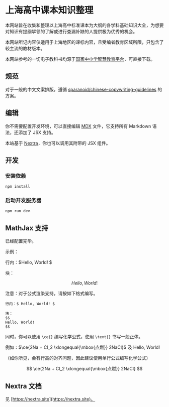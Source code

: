 
# 上海高中课本知识整理

本网站旨在收集和整理以上海高中标准课本为大纲的各学科基础知识大全，为想要对知识有提纲挈领的了解或进行查漏补缺的人提供极为优秀的机会。

本网站所记内容仅适用于上海地区的课标内容，且受编者教育区域所限，只包含了较主流的教材版本。

本网站参考的一切电子教科书均源于[国家中小学智慧教育平台](https://www.zxx.edu.cn/elecEdu)，可直接下载。

## 规范

对于一般的中文文案排版，遵循 [sparanoid/chinese-copywriting-guidelines](https://github.com/sparanoid/chinese-copywriting-guidelines) 的方案。

## 编辑

你不需要配置开发环境，可以直接编辑 [MDX](https://mdxjs.com/) 文件，它支持所有 Markdown 语法，还添加了 JSX 支持。

本站基于 [Nextra](https://nextra.site/)，你也可以调用其附带的 JSX 组件。

## 开发

### 安装依赖

```sh
npm install
```

### 启动开发服务器

```sh
npm run dev
```

## MathJax 支持

已经配置完毕。

示例：

行内：$Hello, World! $

块：

$$
Hello, World! 
$$

注意：对于公式渲染支持，请按如下格式编写。

```
行内：$ Hello, World! $

块：
$$
Hello, World! 
$$
```

同时，你可以使用 `\ce{}` 编写化学公式，使用 `\text{}` 书写一般正体。

例如：$\ce{2Na + Cl_2 \xlongequal{\mbox{点燃}} 2NaCl}$ 及 $\text{Hello, World! }$

（如你所见，会有行高的对齐问题，因此建议使用单行公式编写化学公式）

$$
\ce{2Na + Cl_2 \xlongequal{\mbox{点燃}} 2NaCl}
$$

## Nextra 文档

见 [https://nextra.site](https://nextra.site)。
